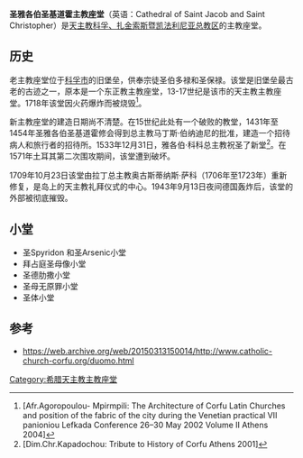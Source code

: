 {{Infobox church
| name               = 圣雅各伯圣基道霍主教座堂
| image              = Katholikos Kathedrikos Naos ton Agion Christoforou kai Iakovou - Corfu (16 July 2010).jpg
| imagesize          = 250px
| country            = 希腊
| city               = [[科孚市|科孚市]]
| religion           = [[罗马天主教|罗马天主教]]
| diocese            = [[天主教科孚、扎金索斯暨凯法利尼亚总教区|天主教科孚、扎金索斯暨凯法利尼亚总教区]]
| diocese start      = 1553
}}
'''圣雅各伯圣基道霍主教座堂'''（英语：Cathedral  of Saint Jacob and Saint Christopher）是[[天主教科孚、扎金索斯暨凯法利尼亚总教区|天主教科孚、扎金索斯暨凯法利尼亚总教区]]的主教座堂。

==历史==
老主教座堂位于[[科孚市|科孚市]]的旧堡垒，供奉宗徒圣伯多禄和圣保禄。该堂是旧堡垒最古老的古迹之一，原本是一个东正教主教座堂，13-17世纪是该市的天主教主教座堂。1718年该堂因火药爆炸而被烧毁<ref>[Afr.Agoropoulou- Mpirmpili: The Architecture of Corfu Latin Churches and position of the fabric of the city during the Venetian practical VII panioniou Lefkada Conference 26–30 May 2002 Volume II Athens 2004]</ref>。

新主教座堂的建造日期尚不清楚。在15世纪此处有一个破败的教堂，1431年至1454年圣雅各伯圣基道霍修会得到总主教马丁斯·伯纳迪尼的批准，建造一个招待病人和旅行者的招待所。1533年12月31日，雅各伯·科科总主教祝圣了新堂<ref>[Dim.Chr.Kapadochou: Tribute to History of Corfu Athens 2001]</ref>。在1571年土耳其第二次围攻期间，该堂遭到破坏。

1709年10月23日该堂由拉丁总主教奥古斯蒂纳斯·萨科（1706年至1723年）重新修复，是岛上的天主教礼拜仪式的中心。1943年9月13日夜间德国轰炸后，该堂的外部被彻底摧毁。

==小堂==
*圣Spyridon 和圣Arsenic小堂
*拜占庭圣母像小堂
*圣德肋撒小堂
*圣母无原罪小堂
*圣体小堂 

==参考==
* https://web.archive.org/web/20150313150014/http://www.catholic-church-corfu.org/duomo.html
{{reflist}}
{{coord|39.6236|N|19.9219|E|source:wikidata|display=title}}
[[Category:希腊天主教主教座堂|Category:希腊天主教主教座堂]]